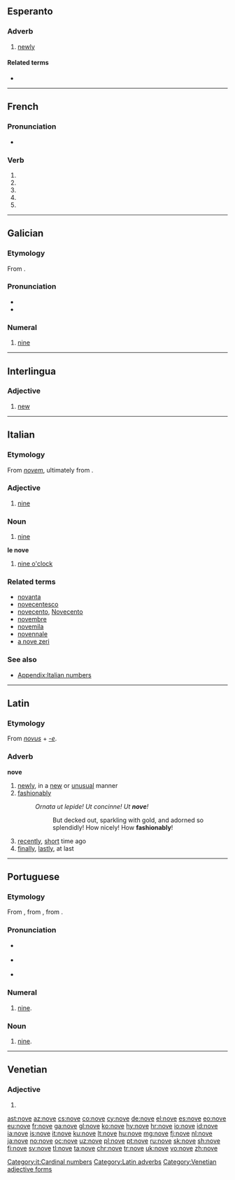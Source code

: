 {{also|nové}}
==Esperanto==

===Adverb===
{{eo-adv}}

# [[newly]]

====Related terms====
* {{l|eo|nova|gloss=[[new]]}}

----

==French==

===Pronunciation===
* {{homophones|lang=fr|novent|noves}}

===Verb===
{{fr-verb-form}}

# {{conjugation of|nover||1|s|pres|ind|lang=fr}}
# {{conjugation of|nover||3|s|pres|ind|lang=fr}}
# {{conjugation of|nover||1|s|pres|sub|lang=fr}}
# {{conjugation of|nover||1|s|pres|sub|lang=fr}}
# {{conjugation of|nover||2|s|imp|lang=fr}}

----

==Galician==
{{cardinalbox|gl|8|9|10|oito|dez|ord=noveno|wplink=Nove}}

===Etymology===
From {{etyl|la|gl}} {{term|novem|lang=la}}.

===Pronunciation===
* {{IPA|[ˈnɔbe]|lang=gl}}
* {{audio|Gl-nove.ogg|Audio|lang=gl}}

===Numeral===
{{gl-num-card}}

# {{context|cardinal|lang=gl}} [[nine]]

----

==Interlingua==

===Adjective===
{{head|ia|adjective}}

# [[new]]

----

==Italian==
{{cardinalbox|it|8|9|10|otto|dieci|ord=nono}}

===Etymology===
From {{etyl|la|it}} ''[[novem]]'', ultimately from {{etyl|ine-pro|it}} {{term/t|ine-pro|*h₁néwn̥}}.

===Adjective===
{{head|it|adjective|g=m|g2=f|invariable}}

# [[nine]]

===Noun===
{{head|it|noun|g=m|invariable}}

# [[nine]]

'''le nove''' {{g|f-p}}

# [[nine o'clock]]

===Related terms===
* [[novanta]]
* [[novecentesco]]
* [[novecento]], [[Novecento]]
* [[novembre]]
* [[novemila]]
* [[novennale]]
* [[a nove zeri]]

===See also===
* [[Appendix:Italian numbers]]

[[Category:it:Cardinal numbers]]

----

==Latin==

===Etymology===
From ''[[novus]]'' + ''[[-e]]''.

===Adverb===
'''nove'''

# [[newly]], in a [[new]] or [[unusual]] manner
# [[fashionably]]
#: ''Ornata ut lepide! Ut concinne! Ut '''nove'''!''
#:: But decked out, sparkling with gold, and adorned so splendidly! How nicely! How '''fashionably'''!
# [[recently]], [[short]] time ago
# [[finally]], [[lastly]], at last

[[Category:Latin adverbs]]

----

==Portuguese==
{{cardinalbox|pt|8|9|10|oito|dez|ord=nono|mult=nônuplo|wplink=Nove}}

===Etymology===
From {{etyl|roa-opt|pt}} {{term|nove|lang=roa-opt}}, from {{etyl|la|pt}} {{term|novem||nine|lang=la}}, from {{etyl|ine-pro|pt}} {{term/t|ine-pro|*h₁néwn̥}}.

===Pronunciation===
* {{a|Brazil}} {{IPA|[ˈnɔ.vi]|lang=pt}}
* {{a|Portugal}} {{IPA|[ˈnɔ.vɨ]|lang=pt}}
* {{hyphenation|no|ve|lang=pt}}

===Numeral===
{{pt-cardinal}}

# [[nine]].

===Noun===
{{pt-noun|m|s}}

# [[nine]].

----

==Venetian==

===Adjective===
{{head|vec}} {{g|f}}

# {{feminine plural of|novo|lang=vec}}

[[Category:Venetian adjective forms]]

[[ast:nove]]
[[az:nove]]
[[cs:nove]]
[[co:nove]]
[[cy:nove]]
[[de:nove]]
[[el:nove]]
[[es:nove]]
[[eo:nove]]
[[eu:nove]]
[[fr:nove]]
[[ga:nove]]
[[gl:nove]]
[[ko:nove]]
[[hy:nove]]
[[hr:nove]]
[[io:nove]]
[[id:nove]]
[[ia:nove]]
[[is:nove]]
[[it:nove]]
[[ku:nove]]
[[lt:nove]]
[[hu:nove]]
[[mg:nove]]
[[fj:nove]]
[[nl:nove]]
[[ja:nove]]
[[no:nove]]
[[oc:nove]]
[[uz:nove]]
[[pl:nove]]
[[pt:nove]]
[[ru:nove]]
[[sk:nove]]
[[sh:nove]]
[[fi:nove]]
[[sv:nove]]
[[tl:nove]]
[[ta:nove]]
[[chr:nove]]
[[tr:nove]]
[[uk:nove]]
[[vo:nove]]
[[zh:nove]]